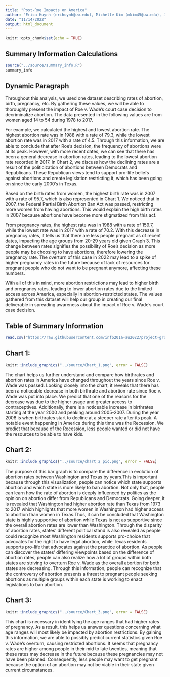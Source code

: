 ```yaml
---
title: "Post-Roe Impacts on America"
author: "Erica Huynh (erihuynh@uw.edu), Michelle Kim (mkim45@uw.edu), Jasmine Vuong (jasvu@uw.edu)"
date: "11/14/2022"
output: html_document
---
```


```r
knitr::opts_chunk$set(echo = TRUE)
```

## Summary Information Calculations

```r
source("../source/summary_info.R")
summary_info
```

## Dynamic Paragraph

Throughout this analysis, we used one dataset describing rates of abortion, birth, pregnancy, etc. By gathering these values, we will be able to thoroughly present the impact of Roe v. Wade’s court case decision to decriminalize abortion. The data presented in the following values are from women aged 14 to 54 during 1978 to 2017.

For example, we calculated the highest and lowest abortion rate. The highest abortion rate was in 1988 with a rate of 79.3, while the lowest abortion rate was in 2017 with a rate of 4.5. Through this information, we are able to conclude that after Roe’s decision, the frequency of abortions were at its peak. However, with more recent dates, we can see that there has been a general decrease in abortion rates, leading to the lowest abortion rate recorded in 2017. In Chart 2, we discuss how the declining rates are a result of the politicization of abortions between Democrats and Republicans. These Republican views tend to support pro-life beliefs against abortions and create legislation restricting it, which has been going on since the early 2000’s in Texas.

Based on the birth rates from women, the highest birth rate was in 2007 with a rate of 95.7, which is also represented in Chart 1. We noticed that in 2007, the Federal Partial Birth Abortion Ban Act was passed, restricting more women from having abortions. This would explain the high birth rates in 2007 because abortions have become more stigmatized from this act.

From pregnancy rates, the highest rate was in 1988 with a rate of 159.7, while the lowest rate was in 2017 with a rate of 70.2. With this decrease in pregnancy rates, it tells us that there are less people pregnant as of recent dates, impacting the age groups from 20-29 years old given Graph 3. This change between rates signifies the possibility of Roe’s decision as more people may be choosing to have abortions, therefore lowering the pregnancy rate. The overturn of this case in 2022 may lead to a spike of higher pregnancy rates in the future because of lack of resources for pregnant people who do not want to be pregnant anymore, affecting these numbers.

With all of this in mind, more abortion restrictions may lead to higher birth and pregnancy rates, leading to lower abortion rates due to the limited access across America, especially in abortion-restricted states. The values gathered from this dataset will help our group in creating our final deliverable in spreading awareness about the impact of Roe v. Wade’s court case decision. 

## Table of Summary Information
```r
read.csv("https://raw.githubusercontent.com/info201a-au2022/project-group-7-section-ah/main/source/summary_table.csv")
```

## Chart 1:
```r
knitr::include_graphics("../source/Chart_1.png", error = FALSE)
```
The chart helps us further understand and compare how birthrates and abortion rates in America have changed throughout the years since Roe v. Wade was passed. Looking closely into the chart, it reveals that there has been a noticeable decrease in both birthrate and abortion rate since Roe v. Wade was put into place. We predict that one of the reasons for the decrease was due to the higher usage and greater access to contraceptives. Additionally, there is a noticeable increase in birthrates starting at the year 2000 and peaking around 2005-2007. During the year 2008 is when birthrates start to decline at a steeper rate after its peak. A notable event happening in America during this time was the Recession. We predict that because of the Recession, less people wanted or did not have the resources to be able to have kids. 

## Chart 2:
```r
knitr::include_graphics("../source/chart_2_pic.png", error = FALSE)
```
The purpose of this bar graph is to compare the difference in evolution of abortion rates between Washington and Texas by years.This is important because through this visualization, people can notice which state supports abortion and which state is more likely to ban abortion. Not only that, people can learn how the rate of abortion is deeply influenced by politics as the opinion on abortion differ from Republicans and Democrats. Going deeper, it is revealed that Washington had higher abortion rate than Texas from 1973 to 2017 which highlights that more women in Washington had higher access to abortion than women in Texas.Thus, it can be concluded that Washington state is highly supportive of abortion while Texas is not as supportive since the overall abortion rates are lower than Washington. Through the disparity of abortion rates, states’ different political stand is also revealed as people could recognize most Washington residents supports pro-choice that advocates for the right to have legal abortion, while Texas residents supports pro-life that advocates against the practice of abortion. As people can discover the states’ differing viewpoints based on the difference of abortion rates, people can also realize how a lot of groups within both states are striving to overturn Roe v. Wade as the overall abortion for both states are decreasing. Through this information, people can recognize that the controversy of abortion presents a threat to pregnant people seeking abortions as multiple groups within each state is working to enact legislations to ban abortion. 

## Chart 3:
```r
knitr::include_graphics("../source/Chart_3.png", error = FALSE)
```
This chart is necessary in identifying the age ranges that had higher rates of pregnancy. As a result, this helps us answer questions concerning what age ranges will most likely be impacted by abortion restrictions. By gaining this information, we are able to possibly predict current statistics given Roe v. Wade's overturn, causing restricted abortions. It seems that pregnancy rates are higher among people in their mid to late twenties, meaning that these rates may decrease in the future because these pregnancies may not have been planned. Consequently, less people may want to get pregnant because the option of an abortion may not be viable in their state given current circumstances.

